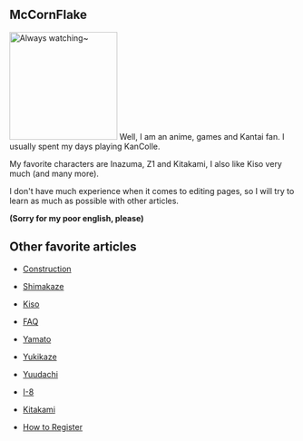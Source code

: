 ==McCornFlake==
[[File:7a019c482c82a7524534c63fed25a34c.jpg|thumb|190px|Always watching~]]
Well, I am an anime, games and Kantai fan. I usually spent my days playing KanColle.

My favorite characters are Inazuma, Z1 and Kitakami, I also like Kiso very much (and many more).

I don't have much experience when it comes to editing pages, so I will try to learn as much as possible with other articles.

'''(Sorry for my poor english, please)'''


==Other favorite articles==
* [[Construction]]

* [[Shimakaze]]

* [[Kiso]]

* [[Tutorial: FAQ|FAQ]]

* [[Yamato]]

* [[Yukikaze]]

* [[Yuudachi]]

* [[I-8]]

* [[Kitakami]]

* [[Tutorial: How to Register|How to Register]]